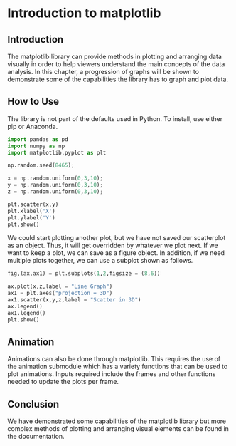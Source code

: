 # Introduction to matplotlib


## Introduction

The matplotlib library can provide methods in plotting and arranging data visually in order to help viewers understand the main concepts of the data analysis.
In this chapter, a progression of graphs will be shown to demonstrate some of the capabilities the library has to graph and plot data.

## How to Use

The library is not part of the defaults used in Python. To install, use either pip or Anaconda.

```python
import pandas as pd
import numpy as np
import matplotlib.pyplot as plt

np.random.seed(8465);

x = np.random.uniform(0,3,10);
y = np.random.uniform(0,3,10);
z = np.random.uniform(0,3,10);

plt.scatter(x,y)
plt.xlabel('X')
plt.ylabel('Y')
plt.show()

```

We could start plotting another plot, but we have not saved our scatterplot as an object. Thus, it will get overridden by whatever we plot next.
If we want to keep a plot, we can save as a figure object. In addition, if we need multiple plots together, we can use a subplot shown as follows.

```python

fig,(ax,ax1) = plt.subplots(1,2,figsize = (8,6))

ax.plot(x,z,label = "Line Graph")
ax1 = plt.axes("projection = 3D")
ax1.scatter(x,y,z,label = "Scatter in 3D")
ax.legend()
ax1.legend()
plt.show()
```

## Animation

Animations can also be done through matplotlib. This requires the use of the animation submodule which has a variety functions that can be used to plot animations.
Inputs required include the frames and other functions needed to update the plots per frame.

## Conclusion

We have demonstrated some capabilities of the matplotlib library but more complex methods of plotting and arranging visual elements can be found in the documentation.
